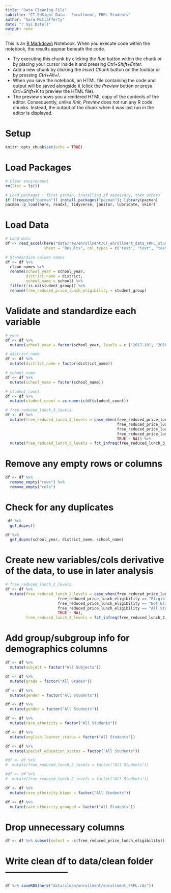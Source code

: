 ```yaml
---
title: "Data Cleaning File"
subtitle: "CT EdSight Data - Enrollment, FRPL Students"
author: "Sara McClafferty"
date: "r Sys.Date()"
output: none
---
```


This is an [R Markdown](http://rmarkdown.rstudio.com) Notebook. When you execute code within the notebook, the results appear beneath the code.

  - Try executing this chunk by clicking the *Run* button within the chunk or by placing your cursor inside it and pressing *Ctrl+Shift+Enter*. 
  - Add a new chunk by clicking the *Insert Chunk* button on the toolbar or by pressing *Ctrl+Alt+I*.
  - When you save the notebook, an HTML file containing the code and output will be saved alongside it (click the *Preview* button or press *Ctrl+Shift+K* to preview the HTML file).
  - The preview shows you a rendered HTML copy of the contents of the editor. Consequently, unlike *Knit*, *Preview* does not run any R code chunks. Instead, the output of the chunk when it was last run in the editor is displayed.


# Setup
```r
knitr::opts_chunk$set(echo = TRUE)
```

# Load Packages
```r
# Clear environment
rm(list = ls())

# Load packages - first pacman, installing if necessary, then others
if (!require("pacman")) install.packages("pacman"); library(pacman)
pacman::p_load(here, readxl, tidyverse, janitor, lubridate, skimr)
```

# Load Data
```r
# Load data
df <- read_excel(here("data/raw/enrollment/CT_enrollment_data_FRPL_students_SCHOOL.xlsx"),
                 sheet = "Results", col_types = c("text", "text", "text", "text", "numeric"))

# Standardize column names
df <- df %>%
  clean_names %>% 
  rename(school_year = school_year,
         district_name = district,
         school_name = school) %>% 
  filter(!is.na(student_group)) %>%
  rename(free_reduced_price_lunch_eligibility = student_group)
```

# Validate and standardize each variable
```r
# year
df <- df %>% 
  mutate(school_year = factor(school_year, levels = c ("2017-18", "2018-19", "2019-20", "2020-21", "2021-22", "2022-23", "2023-24")))

# district_name
df <- df %>% 
  mutate(district_name = factor(district_name))

# school_name
df <- df %>% 
  mutate(school_name = factor(school_name))

# student_count
df <- df %>%
  mutate(student_count = as.numeric(df$student_count))

# free_reduced_lunch_3_levels
df <- df %>%
  mutate(free_reduced_lunch_3_levels = case_when(free_reduced_price_lunch_eligibility == "Not Eligible for Free or Reduced-Price Meals" ~ "Not Eligible",
                                                 free_reduced_price_lunch_eligibility == "Eligible for Free Meals" ~ "Eligible for Free Meals",
                                                 free_reduced_price_lunch_eligibility == "Eligible for Reduced-Price Meals" ~ "Eligible for Reduced-Price Meals",
                                                 free_reduced_price_lunch_eligibility == "All Students" ~ "All Students",
                                                 TRUE ~ NA)) %>% 
  mutate(free_reduced_lunch_3_levels = fct_infreq(free_reduced_lunch_3_levels))
```

# Remove any empty rows or columns
```r
df <- df %>%
  remove_empty("rows") %>% 
  remove_empty("cols")
```

# Check for any duplicates
```r
 df %>%
  get_dupes()

df %>%
  get_dupes(school_year, district_name, school_name)
```

# Create new variables/cols derivative of the data, to use in later analysis
```r
# free_reduced_lunch_2_levels
df <- df %>% 
  mutate(free_reduced_lunch_2_levels = case_when(free_reduced_price_lunch_eligibility == "Eligible for Free Meals" ~ "Eligible",
                       free_reduced_price_lunch_eligibility == "Eligible for Reduced-Price Meals" ~ "Eligible",
                       free_reduced_price_lunch_eligibility == "Not Eligible for Free or Reduced-Price Meals" ~ "Not Eligible",
                       free_reduced_price_lunch_eligibility == "All Students" ~ "All Students",
                       TRUE ~ NA),
         free_reduced_lunch_2_levels = fct_infreq(free_reduced_lunch_2_levels))
```

# Add group/subgroup info for demographics columns
```r
df <- df %>%
  mutate(subject = factor("All Subjects"))

df <- df %>%
  mutate(grade = factor("All Grades"))

df <- df %>%
  mutate(gender = factor("All Students"))

df <- df %>%
  mutate(gender = factor("All Students"))

df <- df %>%
  mutate(race_ethnicity = factor("All Students"))

df <- df %>%
  mutate(english_learner_status = factor("All Students"))

df <- df %>%
  mutate(special_education_status = factor("All Students"))

#df <- df %>%
#  mutate(free_reduced_lunch_3_levels = factor("All Students"))

#df <- df %>%
#  mutate(free_reduced_lunch_2_levels = factor("All Students"))

df <- df %>%
  mutate(race_ethnicity_bipoc = factor("All Students"))

df <- df %>%
  mutate(race_ethnicity_grouped = factor("All Students"))
```

# Drop unnecessary columns
```r
df <- df %>% subset(select = -c(free_reduced_price_lunch_eligibility))
```

# Write clean df to data/clean folder ---------------------
```r
df %>% saveRDS(here("data/clean/enrollment/enrollment_FRPL.rds"))
```
